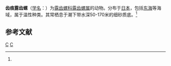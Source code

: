 {{Speciesbox
| taxon = Ringicula niinoi
| binomial_authority = (Nomura, 1939)<ref name='id10519'>{{cite web| url =http://www.bioinfo.cn/db05/BjdwSpecies.php?action=view&id=10519| title =齿痕露齿螺| work =《中国动物物种编目数据库》| publisher =中国科学院微生物研究所| author =中国科学院动物研究所| accessdate =2009-04-28| deadurl =yes| archiveurl =https://web.archive.org/web/20160305033016/http://www.bioinfo.cn/db05/BjdwSpecies.php?action=view&id=10519| archivedate =2016-03-05}}</ref>
}}

'''齿痕露齿螺'''（[[学名|学名]]：{{lang|la|''Ringicula niinoi''}}）为[[露齿螺科|露齿螺科]][[露齿螺属|露齿螺属]]的动物。分布于[[日本|日本]]，包括[[东海|东海]]等海域，属于温性种类。其常栖息于潮下带水深50-170米的细砂质底。<ref name='id10519'/>

== 参考文献 ==
{{reflist}}

{{taxonbar}}
[[Category:_1939年描述的动物|C]]
[[Category:露齿螺属|C]]